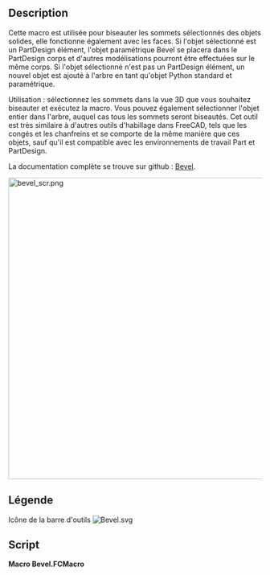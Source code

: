 <languages/>

<div class="mw-translate-fuzzy">
{{Macro/fr
|Name=Macro Bevel
|Icon=Bevel.svg
|Description=Biseautage des sommets sélectionnés des objets solides, paramétrique, compatible avec PartDesign
|Author=TheMarkster
|Version=0.2022.04.06b
|Date=2022-04-06
|FCVersion=Versions en Python 3
|Download=[https://wiki.freecadweb.org/File:bevel.svg Icône de la barre d'outils]
|Links=[https://github.com/mwganson/Bevel Documentation complète sur Github]
}}
</div>

== Description ==

Cette macro est utilisée pour biseauter les sommets sélectionnés des objets solides, elle fonctionne également avec les faces. Si l'objet sélectionné est un PartDesign élément, l'objet paramétrique Bevel se placera dans le PartDesign corps et d'autres modélisations pourront être effectuées sur le même corps. Si l'objet sélectionné n'est pas un PartDesign élément, un nouvel objet est ajouté à l'arbre en tant qu'objet Python standard et paramétrique.

Utilisation : sélectionnez les sommets dans la vue 3D que vous souhaitez biseauter et exécutez la macro. Vous pouvez également sélectionner l'objet entier dans l'arbre, auquel cas tous les sommets seront biseautés. Cet outil est très similaire à d'autres outils d'habillage dans FreeCAD, tels que les congés et les chanfreins et se comporte de la même manière que ces objets, sauf qu'il est compatible avec les environnements de travail Part et PartDesign.

La documentation complète se trouve sur github : [https://github.com/mwganson/Bevel Bevel].

[[File:bevel_scr.png|600px]]
{{Caption|Copie d'écran de Macro Bevel‎}}

<span id="Legend"></span>
== Légende ==

{{Codeextralink|https://gist.github.com/mwganson/25ee4dc925c8bcf1182bd9979025ed2d/raw/db5e9ecdba031bc743a9bd1e3a39e257ee523abc/Bevel.FCMacro|Bevel.FCMacro}}

Icône de la barre d'outils
[[Image:Bevel.svg]]

== Script ==

'''Macro Bevel.FCMacro'''

{{CodeDownload|https://gist.github.com/mwganson/25ee4dc925c8bcf1182bd9979025ed2d|Bevel.FCMacro}}